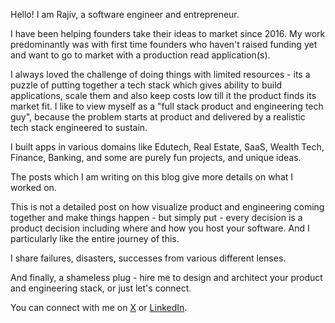 
<MdxLayout title="About" toc={toc}>

Hello! I am Rajiv, a software engineer and entrepreneur.

I have been helping founders take their ideas to market since 2016. My work predominantly was with first time founders who haven't raised funding yet and want to go to market with a production read application(s).

I always loved the challenge of doing things with limited resources - its a puzzle of putting together a tech stack which gives ability to build applications, scale them and also keep costs low till it the product finds its market fit. I like to view myself as a "full stack product and engineering tech guy", because the problem starts at product and delivered by a realistic tech stack engineered to sustain.

I built apps in various domains like Edutech, Real Estate, SaaS, Wealth Tech, Finance, Banking, and some are purely fun projects, and unique ideas.

The posts which I am writing on this blog give more details on what I worked on.

This is not a detailed post on how visualize product and engineering coming together and make things happen - but simply put - every decision is a product decision including where and how you host your software. And I particularly like the entire journey of this.

I share failures, disasters, successes from various different lenses.

And finally, a shameless plug - hire me to design and architect your product and engineering stack, or just let's connect.

You can connect with me on [X](https://x.com/rjv_im) or [LinkedIn](https://www.linkedin.com/in/rajivseelam/).

</MdxLayout>
